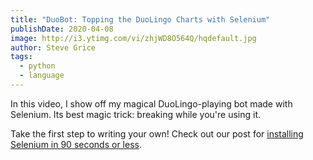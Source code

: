 ```yaml
---
title: "DuoBot: Topping the DuoLingo Charts with Selenium"
publishDate: 2020-04-08
image: http://i3.ytimg.com/vi/zhjWD8O564Q/hqdefault.jpg
author: Steve Grice
tags:
  - python
  - language
---
```


In this video, I show off my magical DuoLingo-playing bot made with Selenium. Its best magic trick: breaking while you're using it.


<BlogYoutubeVideo videoId="zhjWD8O564Q" />

Take the first step to writing your own! Check out our post for [installing Selenium in 90 seconds or less](./90-sec/selenium-ubuntu).
